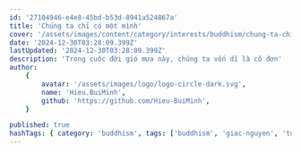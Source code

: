 ```yaml
---
id: '27104946-e4e8-45bd-b53d-8941a524867a'
title: 'Chúng ta chỉ có một mình'
cover: '/assets/images/content/category/interests/buddhism/chung-ta-chi-co-mot-minh-cover.png'
date: '2024-12-30T03:28:09.399Z'
lastUpdated: '2024-12-30T03:28:09.399Z'
description: 'Trong cuộc đời gió mưa này, chúng ta vốn dĩ là cô đơn'
author:
    {
        avatar: '/assets/images/logo/logo-circle-dark.svg',
        name: 'Hieu.BuiMinh',
        github: 'https://github.com/Hieu-BuiMinh',
    }

published: true
hashTags: { category: 'buddhism', tags: ['buddhism', 'giac-nguyen', 'toai-khanh'] }
---
```


<Audio src="/assets/audios/content/category/interests/buddhism/chung-ta-chi-co-mot-minh.mp3" />

"Chúng ta rất cần một chỗ để quay về; vì sao vậy? Vì trong cuộc đời gió mưa này, chúng ta vốn dĩ là cô đơn. Cô đơn trong cái dòng luân hồi thăm thẳm, cô đơn ngay trong cái đời sống này. Kể từ lúc lọt lòng mẹ, rồi chúng ta vào đời, chúng ta có gia đình, chúng ta có sự nghiệp, rồi chúng ta có tuổi, chúng ta đi vào quan tài; trước sau chỉ có một mình thôi.

Cho dù chúng ta có vợ, có chồng, cho dù chúng ta có tình yêu, có sự nghiệp, chúng ta có con cái, có bạn bè láng giềng, nhưng mà xét cho cùng, trong bóng tối của cuộc đời, mỗi người chỉ ngồi lại với cái bóng của mình thôi. Tin lời tôi đi, kề vai tựa má là trên hình thức để quay phim chụp ảnh, để mà người ngoài nhìn vào thôi. Nhưng, trong căn bản rốt ráo, mỗi người chúng ta vẫn có mặt trong đời này một mình.

Là nghĩa là sao? Có nghĩa là cái cơn đau của thân mình, cơn đau thân xác và cơn đau tâm lý, không có chồng nào, không có vợ nào sẽ san sẻ cho mình được. Quý vị có hiểu không? Sáng nay, tụi tui đi ra ngoài đầu ngõ, tui mua điểm tâm cho con của tui, tui bị cái bà bán hàng rong bả chửi. Cái bực mình á, tui đâu có chia sẻ cho vợ tui được. Mà nếu mà vợ tui có giận ké thì cái đó là phần của bả, cái phần tui thì nó y nguyên, có hiểu hông? Chỉ một cơn giận với bà bán hàng rong thôi là đã bà xã rồi, tui không có chia sẻ cho tui được.

Rồi tui, tui đạp gai, tui bị mắc xương, bụi vô mắt; rồi tui, tui bị sạn thận, tui bị đau bao tử, blablabla... Tất cả những cái đó, phần ai nấy chịu. Đó là nỗi cô đơn của chúng ta.

Cho nên, tôi gọi là cuộc đời mưa gió này. Trên hành trình vạn lý của đời sống nói riêng và của dòng sinh tử nói chung, trên cái hành trình mưa gió đó, chúng ta trước sau chỉ có một mình. Và mỗi người cần có một mái nhà để mà quay về. Cái mái nhà đó đã được Đức Phật nói rất rõ trong kinh Chuyển Pháp Luân, Trường Bộ. Ngài nói rằng toàn bộ thế giới này nó chỉ là cái chỗ hiện hữu của 6 căn, 6 trần thôi.

Có nghe kịp không? Tôi hỏi các vị, tôi hỏi từng điều, như là tôi nói chuyện với đám mẫu giáo nha. Tôi cầm cái ly nước này lên, tôi uống rồi tôi để xuống, có phải là 6 căn của tôi đang làm việc không? Hình như tôi có hỏi rồi nha, bữa nay ôn lại. Tôi nhìn quý vị mà tôi giảng, có phải là 6 căn đang làm việc không? Các vị thương, nhớ một người, căm, nhẫn một người, cũng là 6 căn đang làm việc đúng không?

Các vị đi xe, đi máy bay, các vị bơi lội, các vị lội suối, lội sình, không có việc làm nào, nói cười buồn vui, mà không là hoạt động của 6 căn. Cho nên, nói gọn lại, nói chốt lại, nói túm lại, thì toàn bộ đời sống của mình, nó chỉ là những cái chuỗi giây phút vận hành hoạt động của 6 căn.

Cái vấn đề lớn của chúng ta là gì? Là chúng ta buông trôi, thả nổi và bỏ ngỏ cái hoạt động của 6 căn, lâu ngày thành nết và thành nếp, đi lâu thì thành đường. Xưa nay, mình không bao giờ có dịp để ý xem coi mắt, tai, mũi, lưỡi của mình nó đang hoạt động theo cái hướng nào.

Tôi nói lại một lần nữa, bất cứ ai trước mặt tôi tại đây và bây giờ, không thấy rằng bản thân mình, cục thịt mấy chục kí lô này, là của nợ, thì đừng hòng nói đến chuyện tu hành. Các vị đừng có nói với tôi các vị quy y với ngài Kim Triệu, ngài Tịnh Giác, ngài Hộ Pháp, ngài Viên Minh, ngài Giác Chánh, ngài Ba Lô blabla... Các vị đừng có khoe tôi cái đó.

Tôi muốn hỏi một câu thôi: Các vị đi tắm, đi ăn, đi rửa mặt, thay áo quần, quý vị thấy cái cục nợ này nó là của nợ hay không? Nếu mà thấy cái thân này nó là của nợ á, thì cái chuyện tu hành mình nó mới kết quả. Tui biết, có lẽ các vị ít bao giờ nghe một vị nào lên nói kiểu kỳ cục như vậy. Gặp mặt ổng là ổng cứ kêu mình quán chiếu thân này là của nợ. Là vì sao? Là vì không thấy nó là của nợ, thì mình sẽ thấy nó là một cái gì đó rất là hay ho. Mà khi mình thấy nó là cái gì đó rất là hay ho, thì mình rất dễ bị tổn thương..."

-Sư Giác Nguyên ~ Toại Khanh-

[Chép lại bài giảng của Sư]
